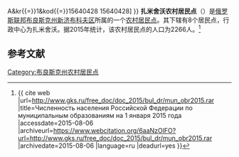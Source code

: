 {{Infobox Settlement
| official_name = 扎米舍沃农村居民点
| native_name = Замишевское сельское поселение
| settlement_type = [[农村居民点|农村居民点]]
| subdivision_type = [[国家|国家]]
| subdivision_type1 = [[州_(俄罗斯)|州]]
| subdivision_type2 = [[区_(苏联)|区]]
| subdivision_name = {{RUS}}
| subdivision_name1 = [[布良斯克州|布良斯克州]]
| subdivision_name2 = [[新济布科夫区|新济布科夫区]]
| seat_type = 行政中心
| seat = 扎米舍沃
| population_as_of=2015
| population_footnotes = <ref name=stat />
| population_total = 2266
| coordinates_display = inline,title
| latd =  | latm =  | lats =  | latNS = N
| longd =  | longm =  | longs =  | longEW = E
| timezone = [[莫斯科时间|MSK]]
| utc_offset = +3
| blank_name = [[俄罗斯市政土地区划代码|OKTMO编码]]
| blank_info = [http://classif.spb.ru/classificators/view/tma.php?st{{=}}A&kr{{=}}1&kod{{=}}15640428 15640428]
}}
'''扎米舍沃农村居民点'''（{{lang-ru|Замишевское сельское поселение}}）是[[俄罗斯联邦|俄罗斯联邦]][[布良斯克州|布良斯克州]][[新济布科夫区|新济布科夫区]]所属的一个[[农村居民点|农村居民点]]。其下辖有8个居民点，行政中心为扎米舍沃。据2015年统计，该农村居民点的人口为2266人。<ref name=stat>{{ cite web |url=http://www.gks.ru/free_doc/doc_2015/bul_dr/mun_obr2015.rar |title=Численность населения Российской Федерации по муниципальным образованиям на 1 января 2015 года |accessdate=2015-08-06 |archiveurl=https://www.webcitation.org/6aaNzOlFO?url=http://www.gks.ru/free_doc/doc_2015/bul_dr/mun_obr2015.rar |archivedate=2015-08-06 |language=ru |deadurl=yes }}</ref>

== 参考文献 ==
{{reflist}}

{{Russia-stub}}

[[Category:布良斯克州农村居民点|Category:布良斯克州农村居民点]]
